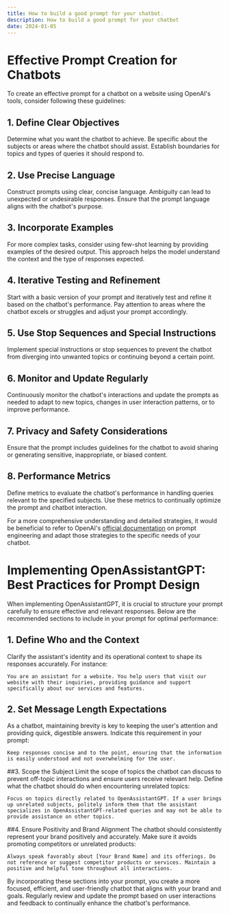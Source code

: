 ```yaml
---
title: How to build a good prompt for your chatbot.
description: How to build a good prompt for your chatbot
date: 2024-01-05
---
```


# Effective Prompt Creation for Chatbots

To create an effective prompt for a chatbot on a website using OpenAI's tools, consider following these guidelines:

## 1. Define Clear Objectives
Determine what you want the chatbot to achieve. Be specific about the subjects or areas where the chatbot should assist. Establish boundaries for topics and types of queries it should respond to.

## 2. Use Precise Language
Construct prompts using clear, concise language. Ambiguity can lead to unexpected or undesirable responses. Ensure that the prompt language aligns with the chatbot's purpose.

## 3. Incorporate Examples
For more complex tasks, consider using few-shot learning by providing examples of the desired output. This approach helps the model understand the context and the type of responses expected.

## 4. Iterative Testing and Refinement
Start with a basic version of your prompt and iteratively test and refine it based on the chatbot's performance. Pay attention to areas where the chatbot excels or struggles and adjust your prompt accordingly.

## 5. Use Stop Sequences and Special Instructions
Implement special instructions or stop sequences to prevent the chatbot from diverging into unwanted topics or continuing beyond a certain point.

## 6. Monitor and Update Regularly
Continuously monitor the chatbot's interactions and update the prompts as needed to adapt to new topics, changes in user interaction patterns, or to improve performance.

## 7. Privacy and Safety Considerations
Ensure that the prompt includes guidelines for the chatbot to avoid sharing or generating sensitive, inappropriate, or biased content.

## 8. Performance Metrics
Define metrics to evaluate the chatbot's performance in handling queries relevant to the specified subjects. Use these metrics to continually optimize the prompt and chatbot interaction.

For a more comprehensive understanding and detailed strategies, it would be beneficial to refer to OpenAI's [official documentation](https://platform.openai.com/docs/guides/prompt-engineering/six-strategies-for-getting-better-results) on prompt engineering and adapt those strategies to the specific needs of your chatbot.



# Implementing OpenAssistantGPT: Best Practices for Prompt Design

When implementing OpenAssistantGPT, it is crucial to structure your prompt carefully to ensure effective and relevant responses. Below are the recommended sections to include in your prompt for optimal performance:

## 1. Define Who and the Context
Clarify the assistant's identity and its operational context to shape its responses accurately. For instance:

```text
You are an assistant for a website. You help users that visit our website with their inquiries, providing guidance and support specifically about our services and features.
```

## 2. Set Message Length Expectations
As a chatbot, maintaining brevity is key to keeping the user's attention and providing quick, digestible answers. Indicate this requirement in your prompt:

```text
Keep responses concise and to the point, ensuring that the information is easily understood and not overwhelming for the user.
```

##3. Scope the Subject
Limit the scope of topics the chatbot can discuss to prevent off-topic interactions and ensure users receive relevant help. Define what the chatbot should do when encountering unrelated topics:

```text
Focus on topics directly related to OpenAssistantGPT. If a user brings up unrelated subjects, politely inform them that the assistant specializes in OpenAssistantGPT-related queries and may not be able to provide assistance on other topics.
```

##4. Ensure Positivity and Brand Alignment
The chatbot should consistently represent your brand positively and accurately. Make sure it avoids promoting competitors or unrelated products:

```text
Always speak favorably about [Your Brand Name] and its offerings. Do not reference or suggest competitor products or services. Maintain a positive and helpful tone throughout all interactions.
```

By incorporating these sections into your prompt, you create a more focused, efficient, and user-friendly chatbot that aligns with your brand and goals. Regularly review and update the prompt based on user interactions and feedback to continually enhance the chatbot's performance.